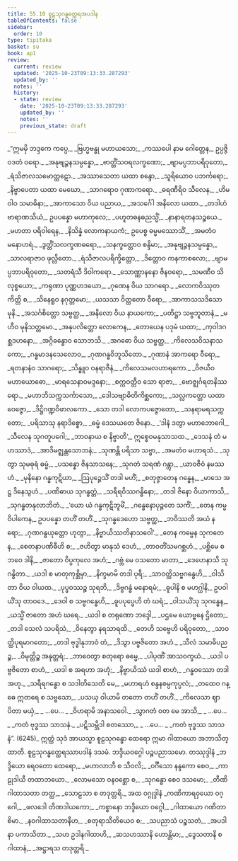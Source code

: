 ```yaml
---
title: 55.10 စူဠသုဂန္ဓတ္ထေရအပဒါန
tableOfContents: false
sidebar:
  order: 10
type: tipitaka
basket: su
book: ap1
review:
  current: review
  updated: '2025-10-23T09:13:33.287293'
  updated_by: ''
  notes: ''
  history:
  - state: review
    date: '2025-10-23T09:13:33.287293'
    updated_by: ''
    notes: ''
    previous_state: draft
---
```



<ReviewStatus review={frontmatter.review} showDetails={true} />

<HypothesisAnnotation frontmatter={frontmatter} />

<DynamicBreadcrumb />

<Division number="272" book="ap1" e="ch" v="20" p="419">

<Paragraph number="7624" type="verses" book="ap1">
_“ဣမမှိ ဘဒ္ဒကေ ကပ္ပေ,_  
_ဗြဟ္မဗန္ဓု မဟာယသော;_  
_ကဿပေါ နာမ ဂေါတ္တေန,_  
ဥပ္ပဇ္ဇိ ဝဒတံ ဝရော._  

</Paragraph>

</Division>
<Division number="273" book="ap1" e="ch" v="20" p="419">

<Paragraph number="7625" type="verses" book="ap1">
_အနုဗျဉ္ဇနသမ္ပန္နော,_  
_ဗာတ္တိံသဝရလက္ခဏော;_  
_ဗျာမပ္ပဘာပရိဝုတော,_  
_ရံသိဇာလသမောတ္ထဋော._  

</Paragraph>

</Division>
<Division number="274" book="ap1" e="ch" v="20" p="419">

<Paragraph number="7626" type="verses" book="ap1">
_အဿာသေတာ ယထာ စန္ဒော,_  
_သူရိယောဝ ပဘင်္ကရော;_  
_နိဗ္ဗာပေတာ ယထာ မေဃော,_  
_သာဂရောဝ ဂုဏာကရော._  

</Paragraph>

</Division>
<Division number="275" book="ap1" e="ch" v="20" p="419">

<Paragraph number="7627" type="verses" book="ap1">
_ဓရဏီရိဝ သီလေန,_  
_ဟိမဝါဝ သမာဓိနာ;_  
_အာကာသော ဝိယ ပညာယ,_  
_အသင်္ဂေါ အနိလော ယထာ._  

</Paragraph>

</Division>
<Division number="276" book="ap1" e="ch" v="20" p="419">

<Paragraph number="7628" type="verses" book="ap1">
_တဒါဟံ ဗာရာဏသိယံ,_  
ဥပပန္နော မဟာကုလေ;_  
_ပဟူတဓနဓညသ္မိံ,_  
_နာနာရတနသဉ္စယေ._  

</Paragraph>

</Division>
<Division number="277" book="ap1" e="ch" v="20" p="419">

<Paragraph number="7629" type="verses" book="ap1">
_မဟတာ ပရိဝါရေန,_  
_နိသိန္နံ လောကနာယကံ;_  
ဥပေစ္စ ဓမ္မမဿောသိံ,_  
_အမတံဝ မနောဟရံ._  

</Paragraph>

</Division>
<Division number="278" book="ap1" e="ch" v="20" p="420">

<Paragraph number="7630" type="verses" book="ap1">
_ဒွတ္တိံသလက္ခဏဓရော,_  
_သနက္ခတ္တောဝ စန္ဒိမာ;_  
_အနုဗျဉ္ဇနသမ္ပန္နော,_  
_သာလရာဇာဝ ဖုလ္လိတော._  

</Paragraph>

</Division>
<Division number="279" book="ap1" e="ch" v="20" p="420">

<Paragraph number="7631" type="verses" book="ap1">
_ရံသိဇာလပရိက္ခိတ္တော,_  
_ဒိတ္တောဝ ကနကာစလော;_  
_ဗျာမပ္ပဘာပရိဝုတော,_  
_သတရံသီ ဒိဝါကရော._  

</Paragraph>

</Division>
<Division number="280" book="ap1" e="ch" v="20" p="420">

<Paragraph number="7632" type="verses" book="ap1">
_သောဏ္ဏာနနော ဇိနဝရော,_  
_သမဏီဝ သိလုစ္စယော;_  
_ကရုဏာ ပုဏ္ဏဟဒယော,_  
_ဂုဏေန ဝိယ သာဂရော._  

</Paragraph>

</Division>
<Division number="281" book="ap1" e="ch" v="20" p="420">

<Paragraph number="7633" type="verses" book="ap1">
_လောကဝိဿုတကိတ္တိ စ,_  
_သိနေရူဝ နဂုတ္တမော;_  
_ယသသာ ဝိတ္ထတော ဝီရော,_  
_အာကာသသဒိသော မုနိ._  

</Paragraph>

</Division>
<Division number="282" book="ap1" e="ch" v="20" p="420">

<Paragraph number="7634" type="verses" book="ap1">
_အသင်္ဂစိတ္တော သဗ္ဗတ္ထ,_  
_အနိလော ဝိယ နာယကော;_  
_ပတိဋ္ဌာ သဗ္ဗဘူတာနံ,_  
_မဟီဝ မုနိသတ္တမော._  

</Paragraph>

</Division>
<Division number="283" book="ap1" e="ch" v="20" p="420">

<Paragraph number="7635" type="verses" book="ap1">
_အနုပလိတ္တော လောကေန,_  
_တောယေန ပဒုမံ ယထာ;_  
_ကုဝါဒဂစ္ဆဒဟနော,_  
_အဂ္ဂိခန္ဓောဝ သောဘသိ._  

</Paragraph>

</Division>
<Division number="284" book="ap1" e="ch" v="20" p="420">

<Paragraph number="7636" type="verses" book="ap1">
_အဂဓော ဝိယ သဗ္ဗတ္ထ,_  
_ကိလေသဝိသနာသကော;_  
_ဂန္ဓမာဒနသေလောဝ,_  
_ဂုဏဂန္ဓဝိဘူသိတော._  

</Paragraph>

</Division>
<Division number="285" book="ap1" e="ch" v="20" p="420">

<Paragraph number="7637" type="verses" book="ap1">
_ဂုဏာနံ အာကရော ဝီရော,_  
_ရတနာနံဝ သာဂရော;_  
_သိန္ဓူဝ ဝနရာဇီနံ,_  
_ကိလေသမလဟာရကော._  

</Paragraph>

</Division>
<Division number="286" book="ap1" e="ch" v="20" p="420">

<Paragraph number="7638" type="verses" book="ap1">
_ဝိဇယီဝ မဟာယောဓော,_  
_မာရသေနာဝမဒ္ဒနော;_  
_စက္ကဝတ္တီဝ သော ရာဇာ,_  
_ဗောဇ္ဈင်္ဂရတနိဿရော._  

</Paragraph>

</Division>
<Division number="287" book="ap1" e="ch" v="20" p="420">

<Paragraph number="7639" type="verses" book="ap1">
_မဟာဘိသက္ကသင်္ကာသော,_  
_ဒေါသဗျာဓိတိကိစ္ဆကော;_  
_သလ္လကတ္တော ယထာ ဝေဇ္ဇော,_  
_ဒိဋ္ဌိဂဏ္ဍဝိဖာလကော._  

</Paragraph>

</Division>
<Division number="288" book="ap1" e="ch" v="20" p="420">

<Paragraph number="7640" type="verses" book="ap1">
_သော တဒါ လောကပဇ္ဇောတော,_  
_သနရာမရသက္ကတော;_  
_ပရိသာသု နရာဒိစ္စော,_  
_ဓမ္မံ ဒေသယတေ ဇိနော._  

</Paragraph>

</Division>
<Division number="289" book="ap1" e="ch" v="20" p="421">

<Paragraph number="7641" type="verses" book="ap1">
_‘ဒါနံ ဒတွာ မဟာဘောဂေါ,_  
_သီလေန သုဂတူပဂေါ;_  
_ဘာဝနာယ စ နိဗ္ဗာတိ’,_  
ဣစ္စေဝမနုသာသထ._  

</Paragraph>

</Division>
<Division number="290" book="ap1" e="ch" v="20" p="421">

<Paragraph number="7642" type="verses" book="ap1">
_ဒေသနံ တံ မဟဿာဒံ,_  
_အာဒိမဇ္ဈန္တသောဘနံ;_  
_သုဏန္တိ ပရိသာ သဗ္ဗာ,_  
_အမတံဝ မဟာရသံ._  

</Paragraph>

</Division>
<Division number="291" book="ap1" e="ch" v="20" p="421">

<Paragraph number="7643" type="verses" book="ap1">
_သုတွာ သုမဓုရံ ဓမ္မံ,_  
_ပသန္နော ဇိနသာသနေ;_  
_သုဂတံ သရဏံ ဂန္တွာ,_  
_ယာဝဇီဝံ နမဿဟံ._  

</Paragraph>

</Division>
<Division number="292" book="ap1" e="ch" v="20" p="421">

<Paragraph number="7644" type="verses" book="ap1">
_မုနိနော ဂန္ဓကုဋိယာ,_  
_ဩပုဉ္ဇေသိံ တဒါ မဟိံ;_  
_စတုဇ္ဇာတေန ဂန္ဓေန,_  
_မာသေ အဋ္ဌ ဒိနေသွဟံ._  

</Paragraph>

</Division>
<Division number="293" book="ap1" e="ch" v="20" p="421">

<Paragraph number="7645" type="verses" book="ap1">
_ပဏိဓာယ သုဂန္ဓတ္တံ,_  
_သရီရဝိဿဂန္ဓိနော;_  
_တဒါ ဇိနော ဝိယာကာသိ,_  
_သုဂန္ဓတနုလာဘိတံ._  

</Paragraph>

</Division>
<Division number="294" book="ap1" e="ch" v="20" p="421">

<Paragraph number="7646" type="verses" book="ap1">
_‘ယော ယံ ဂန္ဓကုဋိဘူမိံ,_  
_ဂန္ဓေနောပုဉ္ဇတေ သကိံ;_  
_တေန ကမ္မဝိပါကေန,_  
ဥပပန္နော တဟိံ တဟိံ._  

</Paragraph>

</Division>
<Division number="295" book="ap1" e="ch" v="20" p="421">

<Paragraph number="7647" type="verses" book="ap1">
_သုဂန္ဓဒေဟော သဗ္ဗတ္ထ,_  
_ဘဝိဿတိ အယံ နရော;_  
_ဂုဏဂန္ဓယုတ္တော ဟုတွာ,_  
_နိဗ္ဗာယိဿတိနာသဝေါ’._  

</Paragraph>

</Division>
<Division number="296" book="ap1" e="ch" v="20" p="421">

<Paragraph number="7648" type="verses" book="ap1">
_တေန ကမ္မေန သုကတေန,_  
_စေတနာပဏိဓီဟိ စ;_  
_ဇဟိတွာ မာနုသံ ဒေဟံ,_  
_တာဝတိံသမဂစ္ဆဟံ._  

</Paragraph>

</Division>
<Division number="297" book="ap1" e="ch" v="20" p="421">

<Paragraph number="7649" type="verses" book="ap1">
_ပစ္ဆိမေ စ ဘဝေ ဒါနိ,_  
_ဇာတော ဝိပ္ပကုလေ အဟံ;_  
_ဂဗ္ဘံ မေ ဝသတော မာတာ,_  
_ဒေဟေနာသိ သုဂန္ဓိတာ._  

</Paragraph>

</Division>
<Division number="298" book="ap1" e="ch" v="20" p="421">

<Paragraph number="7650" type="verses" book="ap1">
_ယဒါ စ မာတုကုစ္ဆိမှာ,_  
_နိက္ခမာမိ တဒါ ပုရီ;_  
_သာဝတ္ထိသဗ္ဗဂန္ဓေဟိ,_  
_ဝါသိတာ ဝိယ ဝါယထ._  

</Paragraph>

</Division>
<Division number="299" book="ap1" e="ch" v="20" p="421">

<Paragraph number="7651" type="verses" book="ap1">
_ပုပ္ဖဝဿဉ္စ သုရဘိ,_  
_ဒိဗ္ဗဂန္ဓံ မနောရမံ;_  
_ဓူပါနိ စ မဟဂ္ဃါနိ,_  
ဥပဝါယိံသု တာဝဒေ._  

</Paragraph>

</Division>
<Division number="300" book="ap1" e="ch" v="20" p="422">

<Paragraph number="7652" type="verses" book="ap1">
_ဒေဝါ စ သဗ္ဗဂန္ဓေဟိ,_  
_ဓူပပုပ္ဖေဟိ တံ ဃရံ;_  
_ဝါသယိံသု သုဂန္ဓေန,_  
_ယသ္မိံ ဇာတော အဟံ ဃရေ._  

</Paragraph>

</Division>
<Division number="301" book="ap1" e="ch" v="20" p="422">

<Paragraph number="7653" type="verses" book="ap1">
_ယဒါ စ တရုဏော ဘဒ္ဒေါ,_  
_ပဌမေ ယောဗ္ဗနေ ဌိတော;_  
_တဒါ သေလံ သပရိသံ,_  
_ဝိနေတွာ နရသာရထိ._  

</Paragraph>

</Division>
<Division number="302" book="ap1" e="ch" v="20" p="422">

<Paragraph number="7654" type="verses" book="ap1">
_တေဟိ သဗ္ဗေဟိ ပရိဝုတော,_  
_သာဝတ္ထိပုရမာဂတော;_  
_တဒါ ဗုဒ္ဓါနုဘာဝံ တံ,_  
_ဒိသွာ ပဗ္ဗဇိတော အဟံ._  

</Paragraph>

</Division>
<Division number="303" book="ap1" e="ch" v="20" p="422">

<Paragraph number="7655" type="verses" book="ap1">
_သီလံ သမာဓိပညဉ္စ,_  
_ဝိမုတ္တိဉ္စ အနုတ္တရံ;_  
_ဘာဝေတွာ စတုရော ဓမ္မေ,_  
_ပါပုဏိံ အာသဝက္ခယံ._  

</Paragraph>

</Division>
<Division number="304" book="ap1" e="ch" v="20" p="422">

<Paragraph number="7656" type="verses" book="ap1">
_ယဒါ ပဗ္ဗဇိတော စာဟံ,_  
_ယဒါ စ အရဟာ အဟုံ;_  
_နိဗ္ဗာယိဿံ ယဒါ စာဟံ,_  
_ဂန္ဓဝဿော တဒါ အဟု._  

</Paragraph>

</Division>
<Division number="305" book="ap1" e="ch" v="20" p="422">

<Paragraph number="7657" type="verses" book="ap1">
_သရီရဂန္ဓော စ သဒါတိသေတိ မေ,_  
_မဟာရဟံ စန္ဒနစမ္ပကုပ္ပလံ;_  
_တထေဝ ဂန္ဓေ ဣတရေ စ သဗ္ဗသော,_  
_ပသယှ ဝါယာမိ တတော တဟိံ တဟိံ._  

</Paragraph>

</Division>
<Division number="306" book="ap1" e="ch" v="20" p="422">

<Paragraph number="7658" type="verses" book="ap1">
_ကိလေသာ ဈာပိတာ မယှံ,_  
_ …ပေ… _  
_ဝိဟရာမိ အနာသဝေါ._  

</Paragraph>

</Division>
<Division number="307" book="ap1" e="ch" v="20" p="422">

<Paragraph number="7659" type="verses" book="ap1">
_သွာဂတံ ဝတ မေ အာသိ,_  
_ …ပေ… _  
_ကတံ ဗုဒ္ဓဿ သာသနံ._  

</Paragraph>

</Division>
<Division number="308" book="ap1" e="ch" v="20" p="422">

<Paragraph number="7660" type="verses" book="ap1">
_ပဋိသမ္ဘိဒါ စတဿော,_  
_ …ပေ… _  
_ကတံ ဗုဒ္ဓဿ သာသနံ”. (6245)_  

</Paragraph>

<Paragraph number="7661" book="ap1">
ဣတ္ထံ သုဒံ အာယသ္မာ စူဠသုဂန္ဓော ထေရော ဣမာ ဂါထာယော အဘာသိတ္ထာတိ.

</Paragraph>
</Division>

<Paragraph number="7662" type="center" book="ap1">
စူဠသုဂန္ဓတ္ထေရဿာပဒါနံ ဒသမံ.



</Paragraph>

<Paragraph number="7663" type="center" book="ap1">
ဘဒ္ဒိယဝဂ္ဂေါ ပဉ္စပညာသမော.



</Paragraph>

<Paragraph number="7664" type="center" book="ap1">
တဿုဒ္ဒါနံ


</Paragraph>

<Paragraph number="7665" type="verses" book="ap1">
_ဘဒ္ဒိယော ရေဝတော ထေရော,_  
_မဟာလာဘီ စ သီဝလိ;_  
_ဝင်္ဂီသော နန္ဒကော စေဝ,_  
_ကာဠုဒါယီ တထာဘယော._  

</Paragraph>

<Paragraph number="7666" type="verses" book="ap1">
_လောမသော ဝနဝစ္ဆော စ,_  
_သုဂန္ဓော စေဝ ဒသမော;_  
_တီဏိ ဂါထာသတာ တတ္ထ,_  
_သောဠသာ စ တဒုတ္တရိ._  


</Paragraph>

<Paragraph number="7667" type="center" book="ap1">
အထ ဝဂ္ဂုဒ္ဒါနံ


</Paragraph>

<Paragraph number="7668" type="verses" book="ap1">
_ကဏိကာရဝှယော ဝဂ္ဂေါ,_  
_ဖလဒေါ တိဏဒါယကော;_  
_ကစ္စာနော ဘဒ္ဒိယော ဝဂ္ဂေါ,_  
_ဂါထာယော ဂဏိတာ စိမာ._  

</Paragraph>

<Paragraph number="7669" type="verses" book="ap1">
_နဝဂါထာသတာနီဟ,_  
_စတုရာသီတိယေဝ စ;_  
_သပညာသံ ပဉ္စသတံ,_  
_အပဒါနာ ပကာသိတာ._  

</Paragraph>

<Paragraph number="7670" type="verses" book="ap1">
_သဟ ဥဒါနဂါထာဟိ,_  
_ဆသဟဿာနိ ဟောန္တိမာ;_  
_ဒွေသတာနိ စ ဂါထာနံ,_  
_အဋ္ဌာရသ တဒုတ္တရိ._
</Paragraph>